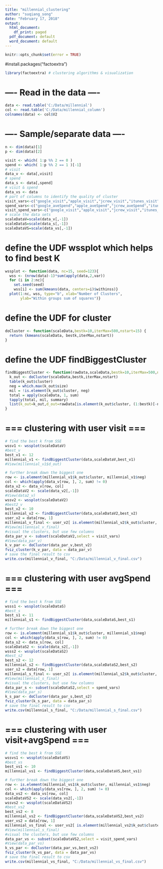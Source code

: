 ---
title: "millennial_clustering"
author: "suqiang_song"
date: "February 17, 2018"
output:
  html_document:
    df_print: paged
  pdf_document: default
  word_document: default
---
```{r, echo=FALSE}
knitr::opts_chunk$set(error = TRUE)
```
#install.packages("factoextra")
```{r eval=TRUE}
library(factoextra) # clustering algorithms & visualization
```

# ---- Read in the data ----
```{r eval=TRUE}
data <- read.table('C:/Data/millennial')
col <- read.table('C:/Data/millennial_column')
colnames(data) <- col$V2
```
# ---- Sample/separate data ----
```{r eval=TRUE}
n <- dim(data)[1]
p <- dim(data)[2]

visit <- which( 1:p %% 2 == 0 )
spend <- which( 1:p %% 2 == 1 )[-1]
# visit
data_v <- data[,visit]
# spend
data_s <- data[,spend]
# visit & spend
data_vs <- data
# part of columns to identify the quality of cluster
visit_vars<-c("google_visit","apple_visit","jcrew_visit","itunes_visit")
spend_vars<-c("google_aveSpend","apple_aveSpend","jcrew_aveSpend","itunes_aveSpend")
visit_spend_vars<-c("google_visit","apple_visit","jcrew_visit","itunes_visit","google_aveSpend","apple_aveSpend","jcrew_aveSpend","itunes_aveSpend")
# scale the data sets
scaleDataV=scale(data_v[,-1])
scaleDataS=scale(data_s[,-1])
scaleDataVS=scale(data_vs[,-1])
```
# define the UDF wssplot which helps to find best K
```{r eval=TRUE}
wssplot <- function(data, nc=15, seed=123){
  wss <- (nrow(data)-1)*sum(apply(data,2,var))
  for (i in 2:nc){
    set.seed(seed)
    wss[i] <- sum(kmeans(data, centers=i)$withinss)}
  plot(1:nc, wss, type="b", xlab="Number of Clusters",
       ylab="Within groups sum of squares")}
```
# define the UDF for cluster
```{r eval=TRUE}
doCluster <- function(scaleData,bestk=10,iterMax=500,nstart=15) {
  return (kmeans(scaleData, bestk,iterMax,nstart))
}
```
# define the UDF findBiggestCluster
```{r eval=TRUE}
findBiggestCluster <- function(rawData,scaleData,bestk=10,iterMax=500,nstart=15) {
  k_out <- doCluster(scaleData,bestk,iterMax,nstart)
  table(k_out$cluster)
  neg = which.max(k_out$size)
  mil = !is.element(k_out$cluster, neg)
  total = apply(scaleData, 1, sum)
  tapply(total, mil, summary)
  list(k_out=k_out,d_out=rawData[is.element(k_out$cluster, (1:bestk)[-neg]),1],neg=neg)
}
```
# === clustering with user visit ===
```{r eval=TRUE}
# find the best k from SSE
wssv1 <- wssplot(scaleDataV)
#best_v
best_v1 <- 12
millennial_v1 <- findBiggestCluster(data,scaleDataV,best_v1)
#View(millennial_v1$d_out)

# further break down the biggest one
row <- is.element(millennial_v1$k_out$cluster, millennial_v1$neg)
col <- which(apply(data_v[row, ], 2, sum) != 0)
data_v2 <- data_v[row, col]
scaleDataV2 <- scale(data_v2[,-1])
#View(data2_v)
wssv2 <- wssplot(scaleDataV2)
#best2_v
best_v2 <- 10
millennial_v2 <- findBiggestCluster(data,scaleDataV2,best_v2)
user_v2 = data[row, 1]
millennial_v_final <- user_v2[ is.element(millennial_v2$k_out$cluster, (1:best_v2)[-millennial_v2$neg])]
#View(millennial_v_final)
#visual the clusters, but use few columns
data_par_v <- subset(scaleDataV2,select = visit_vars)
#View(data_par_v)
k_v_par <- doCluster(data_par_v,best_v2)
fviz_cluster(k_v_par, data = data_par_v)
# save the final result to csv
write.csv(millennial_v_final, "C:/Data/millennial_v_final.csv")
```
# === clustering with user avgSpend ===
```{r eval=TRUE}
# find the best k from SSE
wsss1 <- wssplot(scaleDataS)
#best_s
best_s1 <- 11
millennial_s1 <- findBiggestCluster(data,scaleDataS,best_s1)

# further break down the biggest one
row <- is.element(millennial_s1$k_out$cluster, millennial_s1$neg)
col <- which(apply(data_s[row, ], 2, sum) != 0)
data_s2 <- data_s[row, col]
scaleDataS2 <- scale(data_s2[,-1])
wsss2 <- wssplot(scaleDataS2)
#best_s2
best_s2 <- 12
millennial_s2 <- findBiggestCluster(data,scaleDataS2,best_s2)
user_s2 = data[row, 1]
millennial_s_final <- user_s2[ is.element(millennial_s2$k_out$cluster, (1:best_s2)[-millennial_s2$neg])]
#View(millennial_s_final)
#visual the clusters, but use few columns
data_par_s <- subset(scaleDataS2,select = spend_vars)
#View(data_par_s)
k_s_par <- doCluster(data_par_s,best_s2)
fviz_cluster(k_s_par, data = data_par_s)
# save the final result to csv
write.csv(millennial_s_final, "C:/Data/millennial_s_final.csv")
```
# === clustering with user visit+avgSpend ===
```{r eval=TRUE}
# find the best k from SSE
wssvs1 <- wssplot(scaleDataVS)
#best_vs
best_vs1 <- 10
millennial_vs1 <- findBiggestCluster(data,scaleDataVS,best_vs1)

# further break down the biggest one
row <- is.element(millennial_vs1$k_out$cluster, millennial_vs1$neg)
col <- which(apply(data_vs[row, ], 2, sum) != 0)
data_vs2 <- data_vs[row, col]
scaleDataVS2 <- scale(data_vs2[,-1])
wssvs2 <- wssplot(scaleDataVS2)
#best_vs2
best_vs2 <- 8
millennial_vs2 <- findBiggestCluster(data,scaleDataVS2,best_vs2)
user_vs2 = data[row, 1]
millennial_vs_final <- user_vs2[ is.element(millennial_vs2$k_out$cluster, (1:best_vs2)[-millennial_vs2$neg])]
#View(millennial_s_final)
#visual the clusters, but use few columns
data_par_vs <- subset(scaleDataVS2,select = visit_spend_vars)
#View(data_par_vs)
k_vs_par <- doCluster(data_par_vs,best_vs2)
fviz_cluster(k_vs_par, data = data_par_vs)
# save the final result to csv
write.csv(millennial_vs_final, "C:/Data/millennial_vs_final.csv")
```
